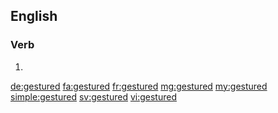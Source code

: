 ==English==

===Verb===
{{head|en|verb form}}

# {{en-past of|gesture}}

[[de:gestured]]
[[fa:gestured]]
[[fr:gestured]]
[[mg:gestured]]
[[my:gestured]]
[[simple:gestured]]
[[sv:gestured]]
[[vi:gestured]]